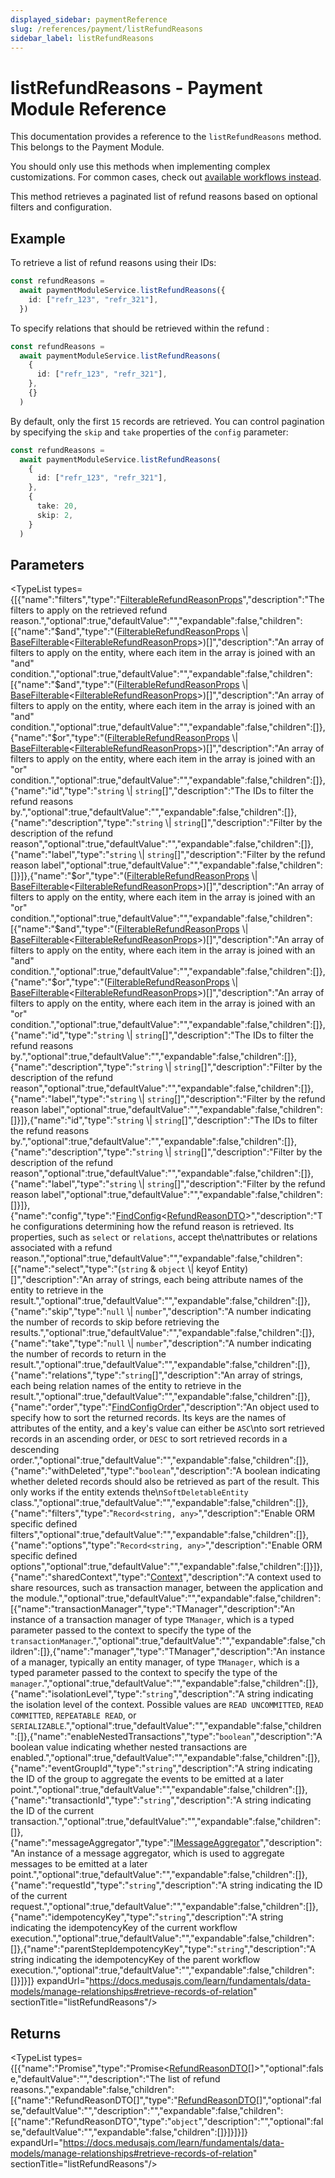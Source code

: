```yaml
---
displayed_sidebar: paymentReference
slug: /references/payment/listRefundReasons
sidebar_label: listRefundReasons
---
```



# listRefundReasons - Payment Module Reference

This documentation provides a reference to the `listRefundReasons` method. This belongs to the Payment Module.

<Note>

You should only use this methods when implementing complex customizations. For common cases, check out [available workflows instead](/medusa-workflows-reference).

</Note>

This method retrieves a paginated list of refund reasons based on optional filters and configuration.

## Example

To retrieve a list of refund reasons using their IDs:

```ts
const refundReasons =
  await paymentModuleService.listRefundReasons({
    id: ["refr_123", "refr_321"],
  })
```

To specify relations that should be retrieved within the refund :

```ts
const refundReasons =
  await paymentModuleService.listRefundReasons(
    {
      id: ["refr_123", "refr_321"],
    },
    {}
  )
```

By default, only the first `15` records are retrieved. You can control pagination by specifying the `skip` and `take` properties of the `config` parameter:

```ts
const refundReasons =
  await paymentModuleService.listRefundReasons(
    {
      id: ["refr_123", "refr_321"],
    },
    {
      take: 20,
      skip: 2,
    }
  )
```

## Parameters

<TypeList types={[{"name":"filters","type":"[FilterableRefundReasonProps](../../../interfaces/payment.FilterableRefundReasonProps/page.mdx)","description":"The filters to apply on the retrieved refund reason.","optional":true,"defaultValue":"","expandable":false,"children":[{"name":"$and","type":"([FilterableRefundReasonProps](../../../interfaces/payment.FilterableRefundReasonProps/page.mdx) \\| [BaseFilterable](../../../interfaces/payment.BaseFilterable/page.mdx)&#60;[FilterableRefundReasonProps](../../../interfaces/payment.FilterableRefundReasonProps/page.mdx)&#62;)[]","description":"An array of filters to apply on the entity, where each item in the array is joined with an \"and\" condition.","optional":true,"defaultValue":"","expandable":false,"children":[{"name":"$and","type":"([FilterableRefundReasonProps](../../../interfaces/payment.FilterableRefundReasonProps/page.mdx) \\| [BaseFilterable](../../../interfaces/payment.BaseFilterable/page.mdx)&#60;[FilterableRefundReasonProps](../../../interfaces/payment.FilterableRefundReasonProps/page.mdx)&#62;)[]","description":"An array of filters to apply on the entity, where each item in the array is joined with an \"and\" condition.","optional":true,"defaultValue":"","expandable":false,"children":[]},{"name":"$or","type":"([FilterableRefundReasonProps](../../../interfaces/payment.FilterableRefundReasonProps/page.mdx) \\| [BaseFilterable](../../../interfaces/payment.BaseFilterable/page.mdx)&#60;[FilterableRefundReasonProps](../../../interfaces/payment.FilterableRefundReasonProps/page.mdx)&#62;)[]","description":"An array of filters to apply on the entity, where each item in the array is joined with an \"or\" condition.","optional":true,"defaultValue":"","expandable":false,"children":[]},{"name":"id","type":"`string` \\| `string`[]","description":"The IDs to filter the refund reasons by.","optional":true,"defaultValue":"","expandable":false,"children":[]},{"name":"description","type":"`string` \\| `string`[]","description":"Filter by the description of the refund reason","optional":true,"defaultValue":"","expandable":false,"children":[]},{"name":"label","type":"`string` \\| `string`[]","description":"Filter by the refund reason label","optional":true,"defaultValue":"","expandable":false,"children":[]}]},{"name":"$or","type":"([FilterableRefundReasonProps](../../../interfaces/payment.FilterableRefundReasonProps/page.mdx) \\| [BaseFilterable](../../../interfaces/payment.BaseFilterable/page.mdx)&#60;[FilterableRefundReasonProps](../../../interfaces/payment.FilterableRefundReasonProps/page.mdx)&#62;)[]","description":"An array of filters to apply on the entity, where each item in the array is joined with an \"or\" condition.","optional":true,"defaultValue":"","expandable":false,"children":[{"name":"$and","type":"([FilterableRefundReasonProps](../../../interfaces/payment.FilterableRefundReasonProps/page.mdx) \\| [BaseFilterable](../../../interfaces/payment.BaseFilterable/page.mdx)&#60;[FilterableRefundReasonProps](../../../interfaces/payment.FilterableRefundReasonProps/page.mdx)&#62;)[]","description":"An array of filters to apply on the entity, where each item in the array is joined with an \"and\" condition.","optional":true,"defaultValue":"","expandable":false,"children":[]},{"name":"$or","type":"([FilterableRefundReasonProps](../../../interfaces/payment.FilterableRefundReasonProps/page.mdx) \\| [BaseFilterable](../../../interfaces/payment.BaseFilterable/page.mdx)&#60;[FilterableRefundReasonProps](../../../interfaces/payment.FilterableRefundReasonProps/page.mdx)&#62;)[]","description":"An array of filters to apply on the entity, where each item in the array is joined with an \"or\" condition.","optional":true,"defaultValue":"","expandable":false,"children":[]},{"name":"id","type":"`string` \\| `string`[]","description":"The IDs to filter the refund reasons by.","optional":true,"defaultValue":"","expandable":false,"children":[]},{"name":"description","type":"`string` \\| `string`[]","description":"Filter by the description of the refund reason","optional":true,"defaultValue":"","expandable":false,"children":[]},{"name":"label","type":"`string` \\| `string`[]","description":"Filter by the refund reason label","optional":true,"defaultValue":"","expandable":false,"children":[]}]},{"name":"id","type":"`string` \\| `string`[]","description":"The IDs to filter the refund reasons by.","optional":true,"defaultValue":"","expandable":false,"children":[]},{"name":"description","type":"`string` \\| `string`[]","description":"Filter by the description of the refund reason","optional":true,"defaultValue":"","expandable":false,"children":[]},{"name":"label","type":"`string` \\| `string`[]","description":"Filter by the refund reason label","optional":true,"defaultValue":"","expandable":false,"children":[]}]},{"name":"config","type":"[FindConfig](../../../interfaces/payment.FindConfig/page.mdx)&#60;[RefundReasonDTO](../../../interfaces/payment.RefundReasonDTO/page.mdx)&#62;","description":"The configurations determining how the refund reason is retrieved. Its properties, such as `select` or `relations`, accept the\nattributes or relations associated with a refund reason.","optional":true,"defaultValue":"","expandable":false,"children":[{"name":"select","type":"(`string` & `object` \\| keyof Entity)[]","description":"An array of strings, each being attribute names of the entity to retrieve in the result.","optional":true,"defaultValue":"","expandable":false,"children":[]},{"name":"skip","type":"`null` \\| `number`","description":"A number indicating the number of records to skip before retrieving the results.","optional":true,"defaultValue":"","expandable":false,"children":[]},{"name":"take","type":"`null` \\| `number`","description":"A number indicating the number of records to return in the result.","optional":true,"defaultValue":"","expandable":false,"children":[]},{"name":"relations","type":"`string`[]","description":"An array of strings, each being relation names of the entity to retrieve in the result.","optional":true,"defaultValue":"","expandable":false,"children":[]},{"name":"order","type":"[FindConfigOrder](../../../types/payment.FindConfigOrder/page.mdx)","description":"An object used to specify how to sort the returned records. Its keys are the names of attributes of the entity, and a key's value can either be `ASC`\nto sort retrieved records in an ascending order, or `DESC` to sort retrieved records in a descending order.","optional":true,"defaultValue":"","expandable":false,"children":[]},{"name":"withDeleted","type":"`boolean`","description":"A boolean indicating whether deleted records should also be retrieved as part of the result. This only works if the entity extends the\n`SoftDeletableEntity` class.","optional":true,"defaultValue":"","expandable":false,"children":[]},{"name":"filters","type":"`Record<string, any>`","description":"Enable ORM specific defined filters","optional":true,"defaultValue":"","expandable":false,"children":[]},{"name":"options","type":"`Record<string, any>`","description":"Enable ORM specific defined options","optional":true,"defaultValue":"","expandable":false,"children":[]}]},{"name":"sharedContext","type":"[Context](../../../interfaces/payment.Context/page.mdx)","description":"A context used to share resources, such as transaction manager, between the application and the module.","optional":true,"defaultValue":"","expandable":false,"children":[{"name":"transactionManager","type":"TManager","description":"An instance of a transaction manager of type `TManager`, which is a typed parameter passed to the context to specify the type of the `transactionManager`.","optional":true,"defaultValue":"","expandable":false,"children":[]},{"name":"manager","type":"TManager","description":"An instance of a manager, typically an entity manager, of type `TManager`, which is a typed parameter passed to the context to specify the type of the `manager`.","optional":true,"defaultValue":"","expandable":false,"children":[]},{"name":"isolationLevel","type":"`string`","description":"A string indicating the isolation level of the context. Possible values are `READ UNCOMMITTED`, `READ COMMITTED`, `REPEATABLE READ`, or `SERIALIZABLE`.","optional":true,"defaultValue":"","expandable":false,"children":[]},{"name":"enableNestedTransactions","type":"`boolean`","description":"A boolean value indicating whether nested transactions are enabled.","optional":true,"defaultValue":"","expandable":false,"children":[]},{"name":"eventGroupId","type":"`string`","description":"A string indicating the ID of the group to aggregate the events to be emitted at a later point.","optional":true,"defaultValue":"","expandable":false,"children":[]},{"name":"transactionId","type":"`string`","description":"A string indicating the ID of the current transaction.","optional":true,"defaultValue":"","expandable":false,"children":[]},{"name":"messageAggregator","type":"[IMessageAggregator](../../../interfaces/payment.IMessageAggregator/page.mdx)","description":"An instance of a message aggregator, which is used to aggregate messages to be emitted at a later point.","optional":true,"defaultValue":"","expandable":false,"children":[]},{"name":"requestId","type":"`string`","description":"A string indicating the ID of the current request.","optional":true,"defaultValue":"","expandable":false,"children":[]},{"name":"idempotencyKey","type":"`string`","description":"A string indicating the idempotencyKey of the current workflow execution.","optional":true,"defaultValue":"","expandable":false,"children":[]},{"name":"parentStepIdempotencyKey","type":"`string`","description":"A string indicating the idempotencyKey of the parent workflow execution.","optional":true,"defaultValue":"","expandable":false,"children":[]}]}]} expandUrl="https://docs.medusajs.com/learn/fundamentals/data-models/manage-relationships#retrieve-records-of-relation" sectionTitle="listRefundReasons"/>

## Returns

<TypeList types={[{"name":"Promise","type":"Promise&#60;[RefundReasonDTO](../../../interfaces/payment.RefundReasonDTO/page.mdx)[]&#62;","optional":false,"defaultValue":"","description":"The list of refund reasons.","expandable":false,"children":[{"name":"RefundReasonDTO[]","type":"[RefundReasonDTO](../../../interfaces/payment.RefundReasonDTO/page.mdx)[]","optional":false,"defaultValue":"","description":"","expandable":false,"children":[{"name":"RefundReasonDTO","type":"`object`","description":"","optional":false,"defaultValue":"","expandable":false,"children":[]}]}]}]} expandUrl="https://docs.medusajs.com/learn/fundamentals/data-models/manage-relationships#retrieve-records-of-relation" sectionTitle="listRefundReasons"/>
